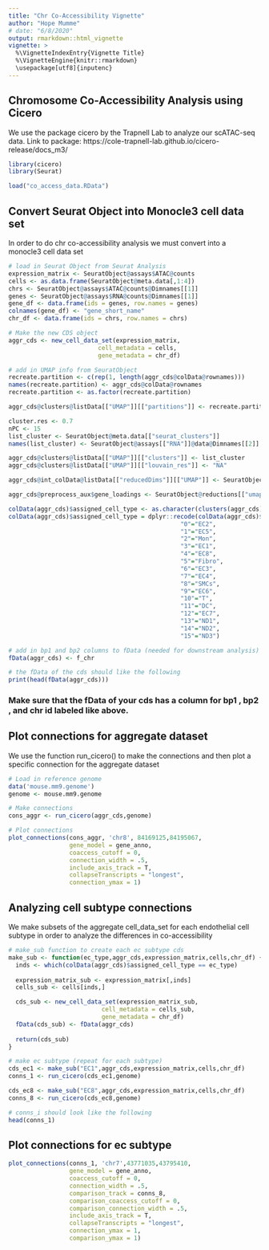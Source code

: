 ```yaml
---
title: "Chr Co-Accessibility Vignette"
author: "Hope Mumme"
# date: "6/8/2020"
output: rmarkdown::html_vignette
vignette: >
  %\VignetteIndexEntry{Vignette Title}
  %\VignetteEngine{knitr::rmarkdown}
  \usepackage[utf8]{inputenc}
---
```


## Chromosome Co-Accessibility Analysis using Cicero
We use the package cicero by the Trapnell Lab to analyze our scATAC-seq data.
Link to package: https://cole-trapnell-lab.github.io/cicero-release/docs_m3/

```r
library(cicero)
library(Seurat)

load("co_access_data.RData")
```


## Convert Seurat Object into Monocle3 cell data set
In order to do chr co-accessibility analysis we must convert into a monocle3 cell data set

```R
# load in Seurat Object from Seurat Analysis
expression_matrix <- SeuratObject@assays$ATAC@counts
cells <- as.data.frame(SeuratObject@meta.data[,1:4])
chrs <- SeuratObject@assays$ATAC@counts@Dimnames[[1]]
genes <- SeuratObject@assays$RNA@counts@Dimnames[[1]]
gene_df <- data.frame(ids = genes, row.names = genes)
colnames(gene_df) <- "gene_short_name"
chr_df <- data.frame(ids = chrs, row.names = chrs)

# Make the new CDS object
aggr_cds <- new_cell_data_set(expression_matrix,
                         cell_metadata = cells,
                         gene_metadata = chr_df)

# add in UMAP info from SeuratObject
recreate.partition <- c(rep(1, length(aggr_cds@colData@rownames)))
names(recreate.partition) <- aggr_cds@colData@rownames
recreate.partition <- as.factor(recreate.partition)

aggr_cds@clusters@listData[["UMAP"]][["partitions"]] <- recreate.partition

cluster.res <- 0.7
nPC <- 15
list_cluster <- SeuratObject@meta.data[["seurat_clusters"]]
names(list_cluster) <- SeuratObject@assays[["RNA"]]@data@Dimnames[[2]]

aggr_cds@clusters@listData[["UMAP"]][["clusters"]] <- list_cluster
aggr_cds@clusters@listData[["UMAP"]][["louvain_res"]] <- "NA"

aggr_cds@int_colData@listData[["reducedDims"]][["UMAP"]] <- SeuratObject@reductions[["umap"]]@cell.embeddings

aggr_cds@preprocess_aux$gene_loadings <- SeuratObject@reductions[["umap"]]@feature.loadings

colData(aggr_cds)$assigned_cell_type <- as.character(clusters(aggr_cds))
colData(aggr_cds)$assigned_cell_type = dplyr::recode(colData(aggr_cds)$assigned_cell_type,
                                                "0"="EC2",
                                                "1"="EC5",
                                                "2"="Mon",
                                                "3"="EC1",
                                                "4"="EC8",
                                                "5"="Fibro",
                                                "6"="EC3",
                                                "7"="EC4",
                                                "8"="SMCs",
                                                "9"="EC6",
                                                "10"="T",
                                                "11"="DC",
                                                "12"="EC7",
                                                "13"="ND1",
                                                "14"="ND2",
                                                "15"="ND3")

# add in bp1 and bp2 columns to fData (needed for downstream analysis)
fData(aggr_cds) <- f_chr

# the fData of the cds should like the following
print(head(fData(aggr_cds)))
```

### Make sure that the fData of your cds has a column for bp1 , bp2 , and chr id labeled like above.

## Plot connections for aggregate dataset
We use the function run_cicero() to make the connections and then plot a specific connection for the aggregate dataset

``` r
# Load in reference genome
data('mouse.mm9.genome')
genome <- mouse.mm9.genome

# Make connections
cons_aggr <- run_cicero(aggr_cds,genome)

# Plot connections
plot_connections(cons_aggr, 'chr8', 84169125,84195067,
                 gene_model = gene_anno, 
                 coaccess_cutoff = 0,
                 connection_width = .5,
                 include_axis_track = T,
                 collapseTranscripts = "longest", 
                 connection_ymax = 1) 
```

## Analyzing cell subtype connections
We make subsets of the aggregate cell_data_set for each endothelial cell subtype in order to analyze the differences in co-accessibility

```R
# make_sub function to create each ec subtype cds
make_sub <- function(ec_type,aggr_cds,expression_matrix,cells,chr_df) {
  inds <- which(colData(aggr_cds)$assigned_cell_type == ec_type)
  
  expression_matrix_sub <- expression_matrix[,inds]
  cells_sub <- cells[inds,]

  cds_sub <- new_cell_data_set(expression_matrix_sub,
                          cell_metadata = cells_sub,
                          gene_metadata = chr_df)
  fData(cds_sub) <- fData(aggr_cds)
  
  return(cds_sub)
}

# make ec subtype (repeat for each subtype)
cds_ec1 <- make_sub("EC1",aggr_cds,expression_matrix,cells,chr_df)
conns_1 <- run_cicero(cds_ec1,genome)

cds_ec8 <- make_sub("EC8",aggr_cds,expression_matrix,cells,chr_df)
conns_8 <- run_cicero(cds_ec8,genome)

# conns_i should look like the following
head(conns_1)
```

## Plot connections for ec subtype

``` r
plot_connections(conns_1, 'chr7',43771035,43795410, 
                 gene_model = gene_anno, 
                 coaccess_cutoff = 0,
                 connection_width = .5,
                 comparison_track = conns_8,
                 comparison_coaccess_cutoff = 0,
                 comparison_connection_width = .5,
                 include_axis_track = T,
                 collapseTranscripts = "longest", 
                 connection_ymax = 1,
                 comparison_ymax = 1) 

```
